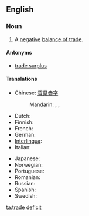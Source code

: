 ==English==

===Noun===
{{en-noun|head=[[trade]] [[deficit]]}}

# {{context|economics|lang=en}} A [[negative]] [[balance of trade]].

====Antonyms====
* [[trade surplus]]

====Translations====
{{trans-top|negative balance of trade}}
* Chinese: [[貿易赤字]]
*: Mandarin: {{t+|cmn|逆差|tr=nìchá|sc=Hani}}, {{t|cmn|貿易赤字|sc=Hani}}, {{t|cmn|贸易赤字|tr=màoyì chìzì|sc=Hani}}
* Dutch: {{t|nl|handelstekort|n}}
* Finnish: {{t|fi|kauppavaje}}
* French: {{t|fr|déficit commercial|m}}
* German: {{t|de|Handelsdefizit|n}}
* [[Interlingua]]: {{t|ia|deficit commercial}}
* Italian: {{t|it|disavanzo commerciale}}
{{trans-mid}}
* Japanese: {{t|ja|貿易赤字|tr=ぼうえきあかじ, bōeki akaji|sc=Jpan}}
* Norwegian: {{t|no|handelsunderskudd|n}}
* Portuguese: {{t|pt|déficit comercial}}
* Romanian: {{t|ro|deficit comercial|n}}
* Russian: {{t|ru|торго́вый дефици́т|m|sc=Cyrl}}
* Spanish: {{t|es|déficit comercial|m}}
* Swedish: {{t|sv|handelsunderskott}}
{{trans-bottom}}

[[ta:trade deficit]]